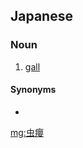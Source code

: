 ==Japanese==
{{ja-kanjitab|ちゅう|えい|yomi=o}}

===Noun===
{{ja-noun|ちゅうえい}}

# [[gall]] {{gloss|blister or tumor-like growth found on the surface of plants}}

====Synonyms====
* {{ja-r|虫瘤|むしこぶ}}

[[mg:虫癭]]